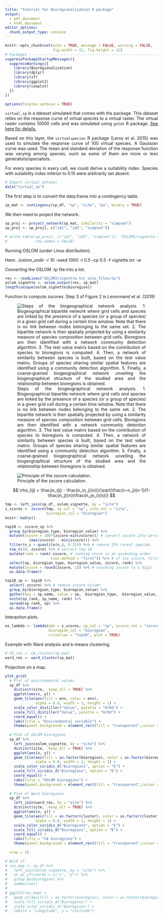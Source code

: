 ```yaml
---
title: "Tutorial for Bioregionalization R package"
output: 
  - pdf_document
  - html_document
editor_options: 
  chunk_output_type: console
---
```


<style>
body {
text-align: justify}
</style>

```r

knitr::opts_chunk$set(echo = TRUE, message = FALSE, warning = FALSE,
                      fig.width = 12, fig.height = 12)
# Packages --------------------------------------------------------------------
suppressPackageStartupMessages({
  suppressWarnings({
    library(Bioregionalization)
    library(dplyr)
    library(sf)
    library(ggplot2)
    library(cowplot)
  })
})

options(tinytex.verbose = TRUE)

```

`virtual_sp` is a dataset simulated that comes with the package.
This dataset relies on the response curve of virtual species to a virtual
raster.
The virtual raster contains 10000 cells and was simulated using `gstat`
R package.
[See here for details.](http://santiago.begueria.es/2010/10/generating-spatially-correlated-random-fields-with-r/)

Based on this layer, the `virtualspecies` R package (Leroy et al. 2015)
was used to simulate the response curve of 100 virtual species.
A Gaussian curve was used.
The mean and standard deviation of the response function was varying among
species, such as some of them are more or less generalists/specialists.

For every species in every cell, we could derive a suitability index.
Species with suitability index inferior to 0.15 were arbitrarily set absent.

```r
# Import virtual dataset
data("virtual_sp")
```

The first step is to convert the data.frame into a contingency table.

```r
sp_mat <- contingency(sp_df, "sp", "site", "pa", binary = TRUE)
```

We then need to project the network.

```r
sp_proj <- project_network(sp_mat, similarity = "simpson")
sp_proj <- sp_proj[, c("id1", "id2", "simpson")]

# write.table(sp_proj[, c("id1", "id2", "simpson")], "OSLOM2/vignette.txt",
#             row.names = FALSE)

```

Running OSLOM (under Linux distribution).

Here:
./oslom_undir -r 10 -seed 1000 -t 0.5 -cp 0.5 -f vignette.txt -w

Converting the OSLOM .tp file into a list.

```r
res <- readLines("OSLOM2/vignette.txt_oslo_files/tp")
oslom_vignette <- oslom_output(res, sp_mat)
length(unique(oslom_vignette$bioregion))
```

Function to compute zscores.
Step 3 of Figure 2 in Lenormand et al. (2019)

![Steps of the biogeographical network analysis. 1. Biogeographical bipartite network where grid cells and species are linked by the presence of a species (or a group of species) in a given grid cell during a certain time window. Note that there is no link between nodes belonging to the same set. 2. The bipartite network is then spatially projected by using a similarity measure of species composition between grid cells. Bioregions are then identified with a network community detection algorithm. 3. The test value matrix based on the contribution of species to bioregions is computed. 4. Then, a network of similarity between species is built, based on the test value matrix. Groups of species sharing similar spatial features are identified using a community detection algorithm. 5. Finally, a coarse‐grained biogeographical network unveiling the biogeographical structure of the studied area and the relationship between bioregions is obtained.](../figures/Lenormand_et_al_2019_Figure2.png)

![Principle of the zscore calculation.](../figures/zscore_scheme.png)


$$
\rho_{ij} = \frac{n_{ij} - \frac{n_in_j}{n}}{\sqrt(\frac{n-n_j}{n-1}(1-\frac{n_j}{n})\frac{n_jn_i}{n})}
$$

```r

tmp <- left_join(sp_df, oslom_vignette, by = "site")
z_scores <- zscore(tmp, sp_col = "sp", site_col = "site",
                   bioregion_col = "bioregion")
knitr::kable()

top10 <- zscore_sp %>%
  group_by(bioregion_type, bioregion_value) %>%
  mutate(zscore = 100*(zscore-min(zscore))/ # convert zscore into percentages
           (max(zscore) - min(zscore))) %>%
  filter(n_i > quantile(n_i, 0.25)) %>% # remove 25% rarest species
  top_n(10, zscore) %>% # extract top 10
  mutate(rank = rank(-zscore, # ranking zcore in an ascending order
                     ties.method = "first")) %>% # if tie zscore, first species
  select(sp, bioregion_type, bioregion_value, zscore, rank) %>%
  mutate(zscore = round(zscore, 1)) %>% # rounding zscore to 1 digit
  as.data.frame()

top10_sp <- top10 %>%
  select(-zscore) %>% # remove zscore column
  group_by(bioregion_type, bioregion_value) %>%
  gather(key = sp_name, value = sp, -bioregion_type, -bioregion_value, -rank) %>%
  unite(sp_rank, sp_name, rank) %>%
  spread(sp_rank, sp) %>%
  as.data.frame()

```

Interaction plots.

```r
ex_lambda <- lambda(dat = z_scores, sp_col = "sp", zscore_col = "zscore",
                    bioregion_col = "bioregion",
                    criterion = "top10", plot = TRUE)
```


Example with Ward analysis and k-means clustering.

```r
# CA_res <- CA_cluster(sp_mat)
ward_res <- ward_cluster(sp_mat)
```

Projection on a map.

```r
plot_grid(
  # Plot of environmental values
  sp_df %>%
    distinct(site, .keep_all = TRUE) %>%
    ggplot(aes(x, y)) +
    geom_tile(aes(fill = env, color = env),
              alpha = 0.8, width = 1, height = 1) +
    scale_color_distiller("Value", palette = "OrRd") +
    scale_fill_distiller("Value", palette = "OrRd") +
    coord_equal() +
    labs(title = "Environmental variable") +
    theme(panel.background = element_rect(fill = "transparent",colour = NA)),
  
  # Plot of OSLOM bioregions
  sp_df %>%
    left_join(oslom_vignette, by = "site") %>%
    distinct(site, .keep_all = TRUE) %>%
    ggplot(aes(x, y)) +
    geom_tile(aes(fill = as.factor(bioregion), color = as.factor(bioregion)),
              alpha = 0.8, width = 1, height = 1) +
    scale_color_viridis_d("Bioregions", option = "E") +
    scale_fill_viridis_d("Bioregions", option = "E") +
    coord_equal() +
    labs(title = "OSLOM bioregions") +
    theme(panel.background = element_rect(fill = "transparent",colour = NA)),
  
  # Plot of Ward bioregions
  sp_df %>%
    left_join(ward_res, by = "site") %>%
    distinct(site, .keep_all = TRUE) %>%
    ggplot(aes(x, y)) +
    geom_tile(aes(fill = as.factor(cluster), color = as.factor(cluster)),
              alpha = 0.8, width = 1, height = 1) +
    scale_color_viridis_d("Bioregions", option = "E") +
    scale_fill_viridis_d("Bioregions", option = "E") +
    coord_equal() +
    labs(title = "CA bioregions") +
    theme(panel.background = element_rect(fill = "transparent",colour = NA)),
  
  nrow = 1)

# With sf
# res_map <- sp_df %>%
#   left_join(oslom_vignette, by = "site") %>%
#   st_as_sf(coords = c("x", "y")) %>%
#   group_by(bioregion) %>% 
#   summarise()
# 
# ggplot(res_map) +
#   geom_sf(aes(fill = as.factor(bioregion), color = as.factor(bioregion))) +
#   scale_fill_viridis_d("Bioregions") +
#   scale_color_viridis_d("Bioregions") +
#   labs(x = "Longitude", y = "Latitude")

```

